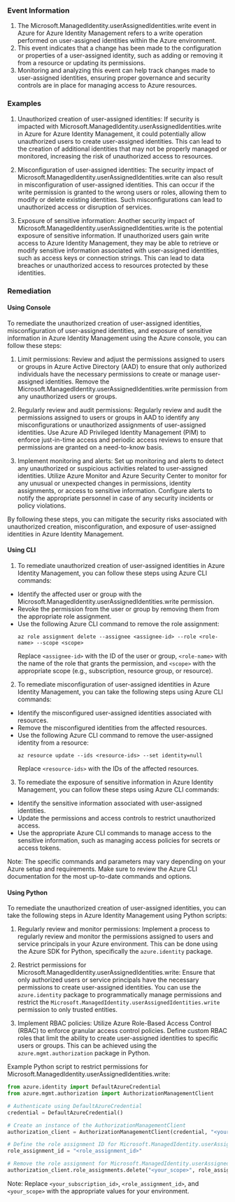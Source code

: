 
### Event Information

1. The Microsoft.ManagedIdentity.userAssignedIdentities.write event in Azure for Azure Identity Management refers to a write operation performed on user-assigned identities within the Azure environment.
2. This event indicates that a change has been made to the configuration or properties of a user-assigned identity, such as adding or removing it from a resource or updating its permissions.
3. Monitoring and analyzing this event can help track changes made to user-assigned identities, ensuring proper governance and security controls are in place for managing access to Azure resources.


### Examples

1. Unauthorized creation of user-assigned identities: If security is impacted with Microsoft.ManagedIdentity.userAssignedIdentities.write in Azure for Azure Identity Management, it could potentially allow unauthorized users to create user-assigned identities. This can lead to the creation of additional identities that may not be properly managed or monitored, increasing the risk of unauthorized access to resources.

2. Misconfiguration of user-assigned identities: The security impact of Microsoft.ManagedIdentity.userAssignedIdentities.write can also result in misconfiguration of user-assigned identities. This can occur if the write permission is granted to the wrong users or roles, allowing them to modify or delete existing identities. Such misconfigurations can lead to unauthorized access or disruption of services.

3. Exposure of sensitive information: Another security impact of Microsoft.ManagedIdentity.userAssignedIdentities.write is the potential exposure of sensitive information. If unauthorized users gain write access to Azure Identity Management, they may be able to retrieve or modify sensitive information associated with user-assigned identities, such as access keys or connection strings. This can lead to data breaches or unauthorized access to resources protected by these identities.

### Remediation

#### Using Console

To remediate the unauthorized creation of user-assigned identities, misconfiguration of user-assigned identities, and exposure of sensitive information in Azure Identity Management using the Azure console, you can follow these steps:

1. Limit permissions: Review and adjust the permissions assigned to users or groups in Azure Active Directory (AAD) to ensure that only authorized individuals have the necessary permissions to create or manage user-assigned identities. Remove the Microsoft.ManagedIdentity.userAssignedIdentities.write permission from any unauthorized users or groups.

2. Regularly review and audit permissions: Regularly review and audit the permissions assigned to users or groups in AAD to identify any misconfigurations or unauthorized assignments of user-assigned identities. Use Azure AD Privileged Identity Management (PIM) to enforce just-in-time access and periodic access reviews to ensure that permissions are granted on a need-to-know basis.

3. Implement monitoring and alerts: Set up monitoring and alerts to detect any unauthorized or suspicious activities related to user-assigned identities. Utilize Azure Monitor and Azure Security Center to monitor for any unusual or unexpected changes in permissions, identity assignments, or access to sensitive information. Configure alerts to notify the appropriate personnel in case of any security incidents or policy violations.

By following these steps, you can mitigate the security risks associated with unauthorized creation, misconfiguration, and exposure of user-assigned identities in Azure Identity Management.

#### Using CLI

1. To remediate unauthorized creation of user-assigned identities in Azure Identity Management, you can follow these steps using Azure CLI commands:

- Identify the affected user or group with the Microsoft.ManagedIdentity.userAssignedIdentities.write permission.
- Revoke the permission from the user or group by removing them from the appropriate role assignment.
- Use the following Azure CLI command to remove the role assignment:
  ```
  az role assignment delete --assignee <assignee-id> --role <role-name> --scope <scope>
  ```
  Replace `<assignee-id>` with the ID of the user or group, `<role-name>` with the name of the role that grants the permission, and `<scope>` with the appropriate scope (e.g., subscription, resource group, or resource).

2. To remediate misconfiguration of user-assigned identities in Azure Identity Management, you can take the following steps using Azure CLI commands:

- Identify the misconfigured user-assigned identities associated with resources.
- Remove the misconfigured identities from the affected resources.
- Use the following Azure CLI command to remove the user-assigned identity from a resource:
  ```
  az resource update --ids <resource-ids> --set identity=null
  ```
  Replace `<resource-ids>` with the IDs of the affected resources.

3. To remediate the exposure of sensitive information in Azure Identity Management, you can follow these steps using Azure CLI commands:

- Identify the sensitive information associated with user-assigned identities.
- Update the permissions and access controls to restrict unauthorized access.
- Use the appropriate Azure CLI commands to manage access to the sensitive information, such as managing access policies for secrets or access tokens.

Note: The specific commands and parameters may vary depending on your Azure setup and requirements. Make sure to review the Azure CLI documentation for the most up-to-date commands and options.

#### Using Python

To remediate the unauthorized creation of user-assigned identities, you can take the following steps in Azure Identity Management using Python scripts:

1. Regularly review and monitor permissions: Implement a process to regularly review and monitor the permissions assigned to users and service principals in your Azure environment. This can be done using the Azure SDK for Python, specifically the `azure.identity` package.

2. Restrict permissions for Microsoft.ManagedIdentity.userAssignedIdentities.write: Ensure that only authorized users or service principals have the necessary permissions to create user-assigned identities. You can use the `azure.identity` package to programmatically manage permissions and restrict the `Microsoft.ManagedIdentity.userAssignedIdentities.write` permission to only trusted entities.

3. Implement RBAC policies: Utilize Azure Role-Based Access Control (RBAC) to enforce granular access control policies. Define custom RBAC roles that limit the ability to create user-assigned identities to specific users or groups. This can be achieved using the `azure.mgmt.authorization` package in Python.

Example Python script to restrict permissions for Microsoft.ManagedIdentity.userAssignedIdentities.write:

```python
from azure.identity import DefaultAzureCredential
from azure.mgmt.authorization import AuthorizationManagementClient

# Authenticate using DefaultAzureCredential
credential = DefaultAzureCredential()

# Create an instance of the AuthorizationManagementClient
authorization_client = AuthorizationManagementClient(credential, "<your_subscription_id>")

# Define the role assignment ID for Microsoft.ManagedIdentity.userAssignedIdentities.write
role_assignment_id = "<role_assignment_id>"

# Remove the role assignment for Microsoft.ManagedIdentity.userAssignedIdentities.write
authorization_client.role_assignments.delete("<your_scope>", role_assignment_id)
```

Note: Replace `<your_subscription_id>`, `<role_assignment_id>`, and `<your_scope>` with the appropriate values for your environment.

